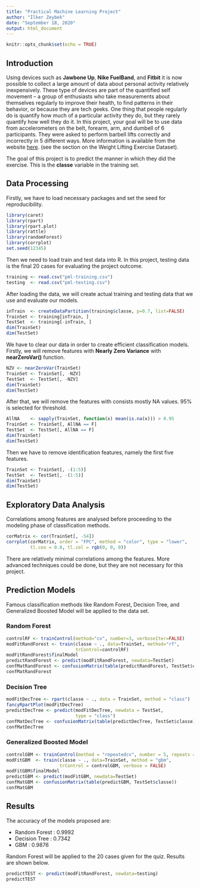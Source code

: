 ---
title: "Practical Machine Learning Project"
author: "İlker Zeybek"
date: "September 18, 2020"
output: html_document
---

```{r setup, include=FALSE}
knitr::opts_chunk$set(echo = TRUE)
```

## Introduction

Using devices such as **Jawbone Up**, **Nike FuelBand**, and **Fitbit** it is now possible to collect a large amount of data about personal activity relatively inexpensively. These type of devices are part of the quantified self movement – a group of enthusiasts who take measurements about themselves regularly to improve their health, to find patterns in their behavior, or because they are tech geeks. One thing that people regularly do is quantify how much of a particular activity they do, but they rarely quantify how well they do it. In this project, your goal will be to use data from accelerometers on the belt, forearm, arm, and dumbell of 6 participants. They were asked to perform barbell lifts correctly and incorrectly in 5 different ways. More information is available from the website [here](http://web.archive.org/web/20161224072740/http:/groupware.les.inf.puc-rio.br/har). (see the section on the Weight Lifting Exercise Dataset).

The goal of this project is to predict the manner in which they did the exercise. This is the **classe** variable in the training set.

## Data Processing

Firstly, we have to load necessary packages and set the seed for reproducibility.

```{r}
library(caret)
library(rpart)
library(rpart.plot)
library(rattle)
library(randomForest)
library(corrplot)
set.seed(12345)
```

Then we need to load train and test data into R. In this project, testing data is the final 20 cases for evaluating the project outcome.

```{r}
training <- read.csv("pml-training.csv")
testing  <- read.csv("pml-testing.csv")
```

After loading the data, we will create actual training and testing data that we use and evaluate our models.

```{r}
inTrain  <- createDataPartition(training$classe, p=0.7, list=FALSE)
TrainSet <- training[inTrain, ]
TestSet  <- training[-inTrain, ]
dim(TrainSet)
dim(TestSet)
```

We have to clear our data in order to create efficient classification models. Firstly, we will remove features with **Nearly Zero Variance** with **nearZeroVar()** function.

```{r}
NZV <- nearZeroVar(TrainSet)
TrainSet <- TrainSet[, -NZV]
TestSet  <- TestSet[, -NZV]
dim(TrainSet)
dim(TestSet)
```

After that, we will remove the features with consists mostly NA values. 95% is selected for threshold.

```{r}
AllNA    <- sapply(TrainSet, function(x) mean(is.na(x))) > 0.95
TrainSet <- TrainSet[, AllNA == F]
TestSet  <- TestSet[, AllNA == F]
dim(TrainSet)
dim(TestSet)
```

Then we have to remove identification features, namely the first five features.

```{r}
TrainSet <- TrainSet[, -(1:5)]
TestSet  <- TestSet[, -(1:5)]
dim(TrainSet)
dim(TestSet)
```

## Exploratory Data Analysis

Correlations among features are analysed before proceeding to the modeling phase of classification methods.

```{r fig.align= "center"}
corMatrix <- cor(TrainSet[, -54])
corrplot(corMatrix, order = "FPC", method = "color", type = "lower", 
         tl.cex = 0.8, tl.col = rgb(0, 0, 0))
```

There are relatively minimal correlations among the features. More advanced techniques could be done, but they are not necessary for this project.

## Prediction Models

Famous classification methods like Random Forest, Decision Tree, and Generalized Boosted Model will be applied to the data set.

### Random Forest

```{r}
controlRF <- trainControl(method="cv", number=3, verboseIter=FALSE)
modFitRandForest <- train(classe ~ ., data=TrainSet, method="rf",
                          trControl=controlRF)
modFitRandForest$finalModel
predictRandForest <- predict(modFitRandForest, newdata=TestSet)
confMatRandForest <- confusionMatrix(table(predictRandForest, TestSet$classe))
confMatRandForest
```

### Decision Tree

```{r fig.align = "center"}
modFitDecTree <- rpart(classe ~ ., data = TrainSet, method = "class")
fancyRpartPlot(modFitDecTree)
predictDecTree <- predict(modFitDecTree, newdata = TestSet, 
                          type = "class")
confMatDecTree <- confusionMatrix(table(predictDecTree, TestSet$classe))
confMatDecTree
```

### Generalized Boosted Model

```{r}
controlGBM <- trainControl(method = "repeatedcv", number = 5, repeats = 1)
modFitGBM  <- train(classe ~ ., data=TrainSet, method = "gbm",
                    trControl = controlGBM, verbose = FALSE)
modFitGBM$finalModel
predictGBM <- predict(modFitGBM, newdata=TestSet)
confMatGBM <- confusionMatrix(table(predictGBM, TestSet$classe))
confMatGBM
```

## Results

The accuracy of the models proposed are:

- Random Forest : 0.9992
- Decision Tree : 0.7342
- GBM : 0.9876

Random Forest will be applied to the 20 cases given for the quiz. Results are shown below.

```{r}
predictTEST <- predict(modFitRandForest, newdata=testing)
predictTEST
```
